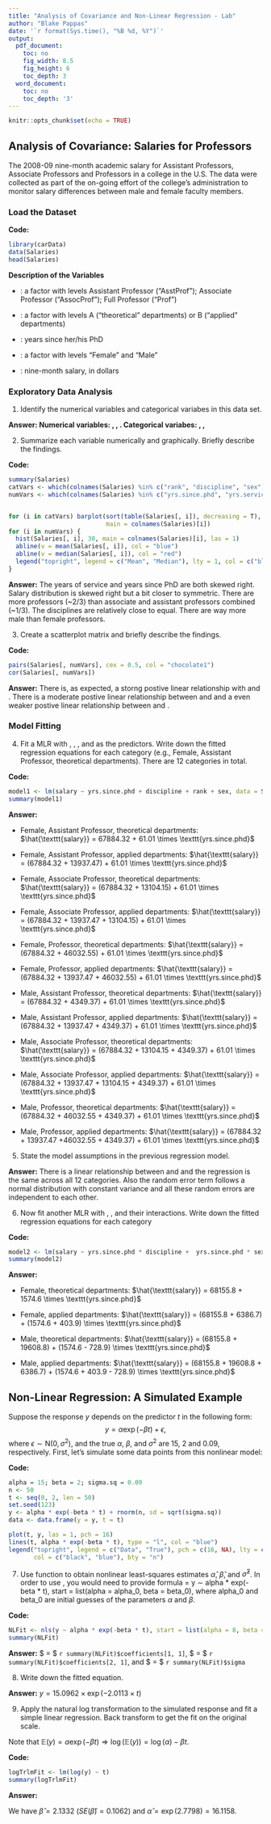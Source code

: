 ---
title: "Analysis of Covariance and Non-Linear Regression - Lab"
author: "Blake Pappas"
date: '`r format(Sys.time(), "%B %d, %Y")`'
output:
  pdf_document:
    toc: no
    fig_width: 8.5
    fig_height: 6
    toc_depth: 3
  word_document:
    toc: no
    toc_depth: '3'
---

```{r setup, include = FALSE}
knitr::opts_chunk$set(echo = TRUE)
```


## Analysis of Covariance: Salaries for Professors

The 2008-09 nine-month academic salary for Assistant Professors, Associate Professors and Professors in a college in the U.S. The data were collected as part of the on-going effort of the college's administration to monitor salary differences between male and female faculty members.

### Load the Dataset

**Code:**

```{r, Warning = FALSE}
library(carData)
data(Salaries)
head(Salaries)
```

**Description of the Variables**

* \texttt{rank}: a factor with levels Assistant Professor ("AsstProf"); Associate Professor ("AssocProf"); Full Professor ("Prof")

* \texttt{discipline}: a factor with levels A ("theoretical" departments) or B ("applied" departments)

* \texttt{yrs.since.phd}: years since her/his PhD

* \texttt{sex}: a factor with levels "Female" and "Male"

* \texttt{salary}: nine-month salary, in dollars

### Exploratory Data Analysis

1. Identify the numerical variables and categorical variabes in this data set.

**Answer: Numerical variables: \texttt{yrs.since.phd}, \texttt{yrs.service}, \texttt{salary}. Categorical variabes: \texttt{rank}, \texttt{discipline}, \texttt{sex}**

2. Summarize each variable numerically and graphically. Briefly describe the findings.

**Code:**

```{r}
summary(Salaries)
catVars <- which(colnames(Salaries) %in% c("rank", "discipline", "sex"))
numVars <- which(colnames(Salaries) %in% c("yrs.since.phd", "yrs.service", "salary"))


for (i in catVars) barplot(sort(table(Salaries[, i]), decreasing = T), las = 1,
                           main = colnames(Salaries)[i])
for (i in numVars) {
  hist(Salaries[, i], 30, main = colnames(Salaries)[i], las = 1)
  abline(v = mean(Salaries[, i]), col = "blue")
  abline(v = median(Salaries[, i]), col = "red")
  legend("topright", legend = c("Mean", "Median"), lty = 1, col = c("blue", "red"))
}
```

**Answer:**
The years of service and years since PhD are both skewed right. Salary distribution is skewed right but a bit closer to symmetric. There are more professors (~2/3) than associate and assistant professors combined (~1/3). The disciplines are relatively close to equal. There are way more male than female professors.

3. Create a scatterplot matrix and briefly describe the findings.

**Code:**

```{r}
pairs(Salaries[, numVars], cex = 0.5, col = "chocolate1")
cor(Salaries[, numVars])
```

**Answer:**
There is, as expected, a storng postive linear relationship with \texttt{yrs.service} and \texttt{yrs.since.phd}. There is a moderate postive linear relationship between \texttt{salary} and \texttt{yrs.since.phd} and a even weaker postive linear relationship between \texttt{salary} and \texttt{yrs.service}.

### Model Fitting

4. Fit a MLR with \texttt{yrs.since.phd}, \texttt{discipline}, \texttt{rank}, and \texttt{sex} as the predictors. Write down the fitted regression equations for each category (e.g., Female, Assistant Professor, theoretical departments). There are 12 categories in total.

**Code:**

```{r}
model1 <- lm(salary ~ yrs.since.phd + discipline + rank + sex, data = Salaries)
summary(model1)
```

**Answer:**

* Female, Assistant Professor, theoretical departments: $\hat{\texttt{salary}} = 67884.32 + 61.01 \times \texttt{yrs.since.phd}$

* Female, Assistant Professor, applied departments: $\hat{\texttt{salary}} = (67884.32 + 13937.47) + 61.01 \times \texttt{yrs.since.phd}$

* Female, Associate Professor, theoretical departments: $\hat{\texttt{salary}} = (67884.32 + 13104.15) + 61.01 \times \texttt{yrs.since.phd}$

* Female, Associate Professor, applied departments: $\hat{\texttt{salary}} = (67884.32 + 13937.47 + 13104.15) + 61.01 \times \texttt{yrs.since.phd}$

* Female, Professor, theoretical departments: $\hat{\texttt{salary}} = (67884.32 + 46032.55) + 61.01 \times \texttt{yrs.since.phd}$

* Female, Professor, applied departments: $\hat{\texttt{salary}} = (67884.32 + 13937.47 + 46032.55) + 61.01 \times \texttt{yrs.since.phd}$

* Male, Assistant Professor, theoretical departments: $\hat{\texttt{salary}} = (67884.32 + 4349.37) + 61.01 \times \texttt{yrs.since.phd}$

* Male, Assistant Professor, applied departments: $\hat{\texttt{salary}} = (67884.32 + 13937.47 + 4349.37) + 61.01 \times \texttt{yrs.since.phd}$

* Male, Associate Professor, theoretical departments: $\hat{\texttt{salary}} = (67884.32 + 13104.15 + 4349.37) + 61.01 \times \texttt{yrs.since.phd}$

* Male, Associate Professor, applied departments: $\hat{\texttt{salary}} = (67884.32 + 13937.47 + 13104.15 + 4349.37) + 61.01 \times \texttt{yrs.since.phd}$

* Male, Professor, theoretical departments: $\hat{\texttt{salary}} = (67884.32 + 46032.55 + 4349.37) + 61.01 \times \texttt{yrs.since.phd}$

* Male, Professor, applied departments: $\hat{\texttt{salary}} = (67884.32 + 13937.47  +46032.55 + 4349.37) + 61.01 \times \texttt{yrs.since.phd}$


5. State the model assumptions in the previous regression model.

**Answer:**
There is a linear relationship between \texttt{salary} and \texttt{yrs.since.phd} and the regression is the same across all 12 categories. Also the random error term follows a normal distribution with constant variance and all these random errors are independent to each other.

6. Now fit another MLR with \texttt{yrs.since.phd}, \texttt{discipline}, \texttt{sex} and their interactions. Write down the fitted regression equations for each category

**Code:**

```{r}
model2 <- lm(salary ~ yrs.since.phd * discipline +  yrs.since.phd * sex, data = Salaries)
summary(model2)
```

**Answer:**

* Female, theoretical departments: $\hat{\texttt{salary}} = 68155.8 + 1574.6 \times \texttt{yrs.since.phd}$

* Female, applied departments: $\hat{\texttt{salary}} = (68155.8 + 6386.7) + (1574.6 + 403.9) \times \texttt{yrs.since.phd}$

* Male, theoretical departments: $\hat{\texttt{salary}} = (68155.8 + 19608.8) + (1574.6 - 728.9) \times \texttt{yrs.since.phd}$

* Male, applied departments: $\hat{\texttt{salary}} = (68155.8 + 19608.8 + 6386.7) + (1574.6 + 403.9 - 728.9) \times \texttt{yrs.since.phd}$



## Non-Linear Regression: A Simulated Example

Suppose the response $y$ depends on the predictor $t$ in the following form:
$$y = \alpha \exp(-\beta t) + \epsilon,$$
where $\epsilon \sim \mathrm{N}(0, \sigma^2)$, and the true $\alpha$, $\beta$, and $\sigma^2$
are 15, 2 and 0.09, respectively. First, let's simulate some data points from this nonlinear model:

**Code:**

```{r}
alpha = 15; beta = 2; sigma.sq = 0.09
n <- 50
t <- seq(0, 2, len = 50)
set.seed(123)
y <- alpha * exp(-beta * t) + rnorm(n, sd = sqrt(sigma.sq))
data <- data.frame(y = y, t = t)

plot(t, y, las = 1, pch = 16)
lines(t, alpha * exp(-beta * t), type = "l", col = "blue")
legend("topright", legend = c("Data", "True"), pch = c(16, NA), lty = c(NA, 1),
       col = c("black", "blue"), bty = "n")
```

7. Use \texttt{nls} function to obtain nonlinear least-squares estimates $\hat{\alpha}$, $\hat{\beta}$, and $\hat{\sigma}^2$. In order to use \texttt{nls}, you would need to provide formula = y $\sim$ alpha * exp(-beta * t), start = list(alpha = alpha_0, beta = beta_0), where alpha_0 and beta_0 are initial guesses of the parameters $\alpha$ and $\beta$.


**Code:**

```{r}
NLFit <- nls(y ~ alpha * exp(-beta * t), start = list(alpha = 8, beta = 2))
summary(NLFit)
```

**Answer:** 
$\hat{\alpha} = $ `r summary(NLFit)$coefficients[1, 1]`,
$\hat{\beta} = $ `r summary(NLFit)$coefficients[2, 1]`,
and $\hat{\sigma} = $ `r summary(NLFit)$sigma`


8. Write down the fitted equation.

**Answer:**
$y = 15.0962 \times \exp(-2.0113\times t)$

9. Apply the natural log transformation to the simulated response and fit a simple linear regression. Back transform to get the fit on the original scale. 

Note that $\mathbb{E}(y) = \alpha\exp(-\beta t) \Rightarrow \log(\mathbb{E}(y)) = \log(\alpha) - \beta t$.

**Code:**

```{r}
logTrlmFit <- lm(log(y) ~ t)
summary(logTrlmFit)
```

**Answer:** 


We have $\hat{\beta} = 2.1332$ $(SE(\hat{\beta}) = 0.1062)$ and $\hat{\alpha} = \exp(2.7798) = 16.1158$.